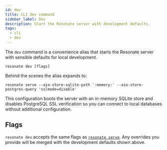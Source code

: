 ```yaml
---
id: dev
title: CLI dev command
sidebar_label: Dev
description: Start the Resonate server with development defaults.
tags:
  - cli
  - dev
---
```


The `dev` command is a convenience alias that starts the Resonate server with
sensible defaults for local development.

```shell
resonate dev [flags]
```

Behind the scenes the alias expands to:

```shell
resonate serve --aio-store-sqlite-path ':memory:' --aio-store-postgres-query 'sslmode=disable'
```

This configuration boots the server with an in-memory SQLite store and disables
PostgreSQL SSL verification so you can connect to local databases without
additional configuration.

## Flags

`resonate dev` accepts the same flags as
[`resonate serve`](./serve). Any overrides you provide will be merged with the
development defaults shown above.
